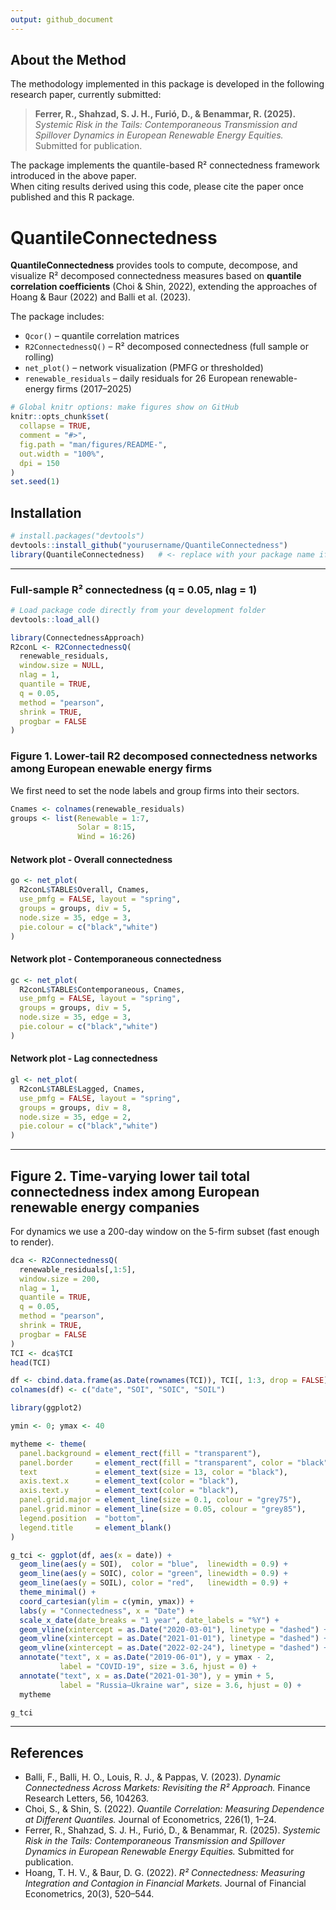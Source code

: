 ```yaml
---
output: github_document
---
```


<!-- README.md is generated from README.Rmd. Please edit that file -->

## About the Method

The methodology implemented in this package is developed in the following research paper, currently submitted:

> **Ferrer, R., Shahzad, S. J. H., Furió, D., & Benammar, R. (2025).**  
> *Systemic Risk in the Tails: Contemporaneous Transmission and Spillover Dynamics in European Renewable Energy Equities.*  
> Submitted for publication.

The package implements the quantile-based R² connectedness framework introduced in the above paper.  
When citing results derived using this code, please cite the paper once published and this R package.

# QuantileConnectedness

**QuantileConnectedness** provides tools to compute, decompose, and visualize R² decomposed connectedness measures based on **quantile correlation coefficients** (Choi & Shin, 2022), extending the approaches of Hoang & Baur (2022) and Balli et al. (2023).

The package includes:

- `Qcor()` – quantile correlation matrices  
- `R2ConnectednessQ()` – R² decomposed connectedness (full sample or rolling)  
- `net_plot()` – network visualization (PMFG or thresholded)  
- `renewable_residuals` – daily residuals for 26 European renewable-energy firms (2017–2025)

```r
# Global knitr options: make figures show on GitHub
knitr::opts_chunk$set(
  collapse = TRUE,
  comment = "#>",
  fig.path = "man/figures/README-",
  out.width = "100%",
  dpi = 150
)
set.seed(1)
```

## Installation

```r
# install.packages("devtools")
devtools::install_github("yourusername/QuantileConnectedness")
library(QuantileConnectedness)   # <- replace with your package name if different
```
---

### Full-sample R² connectedness (q = 0.05, nlag = 1)

```r
# Load package code directly from your development folder
devtools::load_all()
```

```r
library(ConnectednessApproach)
R2conL <- R2ConnectednessQ(
  renewable_residuals,
  window.size = NULL,    
  nlag = 1,
  quantile = TRUE,
  q = 0.05,
  method = "pearson",
  shrink = TRUE,
  progbar = FALSE
)
```

### Figure 1. Lower-tail R2 decomposed connectedness networks among European enewable energy firms

We first need to set the node labels and group firms into their sectors.
```r
Cnames <- colnames(renewable_residuals)
groups <- list(Renewable = 1:7,
               Solar = 8:15,
               Wind = 16:26)

```

#### Network plot - Overall connectedness
```r
go <- net_plot(
  R2conL$TABLE$Overall, Cnames,
  use_pmfg = FALSE, layout = "spring",
  groups = groups, div = 5,
  node.size = 35, edge = 3,
  pie.colour = c("black","white")
)
```

#### Network plot - Contemporaneous connectedness
```r
gc <- net_plot(
  R2conL$TABLE$Contemporaneous, Cnames,
  use_pmfg = FALSE, layout = "spring",
  groups = groups, div = 5,
  node.size = 35, edge = 3,
  pie.colour = c("black","white")
)
```

#### Network plot - Lag connectedness

```r
gl <- net_plot(
  R2conL$TABLE$Lagged, Cnames,
  use_pmfg = FALSE, layout = "spring",
  groups = groups, div = 8,
  node.size = 35, edge = 2,
  pie.colour = c("black","white")
)
```

---

## Figure 2. Time-varying lower tail total connectedness index among European renewable energy companies

For dynamics we use a 200-day window on the 5-firm subset (fast enough to render).

```r
dca <- R2ConnectednessQ(
  renewable_residuals[,1:5],
  window.size = 200,
  nlag = 1,
  quantile = TRUE,
  q = 0.05,
  method = "pearson",
  shrink = TRUE,
  progbar = FALSE
)
TCI <- dca$TCI
head(TCI)
```

```r
df <- cbind.data.frame(as.Date(rownames(TCI)), TCI[, 1:3, drop = FALSE])
colnames(df) <- c("date", "SOI", "SOIC", "SOIL")
```

```r
library(ggplot2)

ymin <- 0; ymax <- 40

mytheme <- theme(
  panel.background = element_rect(fill = "transparent"),
  panel.border     = element_rect(fill = "transparent", color = "black", linewidth = 0.6),
  text             = element_text(size = 13, color = "black"),
  axis.text.x      = element_text(color = "black"),
  axis.text.y      = element_text(color = "black"),
  panel.grid.major = element_line(size = 0.1, colour = "grey75"),
  panel.grid.minor = element_line(size = 0.05, colour = "grey85"),
  legend.position  = "bottom",
  legend.title     = element_blank()
)

g_tci <- ggplot(df, aes(x = date)) +
  geom_line(aes(y = SOI),  color = "blue",  linewidth = 0.9) +
  geom_line(aes(y = SOIC), color = "green", linewidth = 0.9) +
  geom_line(aes(y = SOIL), color = "red",   linewidth = 0.9) +
  theme_minimal() +
  coord_cartesian(ylim = c(ymin, ymax)) +
  labs(y = "Connectedness", x = "Date") +
  scale_x_date(date_breaks = "1 year", date_labels = "%Y") +
  geom_vline(xintercept = as.Date("2020-03-01"), linetype = "dashed") +
  geom_vline(xintercept = as.Date("2021-01-01"), linetype = "dashed") +
  geom_vline(xintercept = as.Date("2022-02-24"), linetype = "dashed") +
  annotate("text", x = as.Date("2019-06-01"), y = ymax - 2,
           label = "COVID-19", size = 3.6, hjust = 0) +
  annotate("text", x = as.Date("2021-01-30"), y = ymin + 5,
           label = "Russia–Ukraine war", size = 3.6, hjust = 0) +
  mytheme

g_tci
```

---

## References

- Balli, F., Balli, H. O., Louis, R. J., & Pappas, V. (2023). *Dynamic Connectedness Across Markets: Revisiting the R² Approach.* Finance Research Letters, 56, 104263.  
- Choi, S., & Shin, S. (2022). *Quantile Correlation: Measuring Dependence at Different Quantiles.* Journal of Econometrics, 226(1), 1–24.
- Ferrer, R., Shahzad, S. J. H., Furió, D., & Benammar, R. (2025). *Systemic Risk in the Tails: Contemporaneous Transmission and Spillover Dynamics in European Renewable Energy Equities.* Submitted for publication.
- Hoang, T. H. V., & Baur, D. G. (2022). *R² Connectedness: Measuring Integration and Contagion in Financial Markets.* Journal of Financial Econometrics, 20(3), 520–544.  

